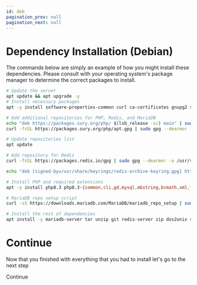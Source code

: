 ```yaml
---
id: deb
pagination_prev: null
pagination_next: null
---
```



# Dependency Installation (Debian)
The commands below are simply an example of how you might install these dependencies. Please consult with your operating system's package manager to determine the correct packages to install.

```bash
# Update the server
apt update && apt upgrade -y
# Install necessary packages
apt -y install software-properties-common curl ca-certificates gnupg2 sudo lsb-release

# Add additional repositories for PHP, Redis, and MariaDB
echo "deb https://packages.sury.org/php/ $(lsb_release -sc) main" | sudo tee /etc/apt/sources.list.d/sury-php.list
curl -fsSL https://packages.sury.org/php/apt.gpg | sudo gpg --dearmor -o /etc/apt/trusted.gpg.d/sury-keyring.gpg

# Update repositories list
apt update

# Add repository for Redis
curl -fsSL https://packages.redis.io/gpg | sudo gpg --dearmor -o /usr/share/keyrings/redis-archive-keyring.gpg

echo "deb [signed-by=/usr/share/keyrings/redis-archive-keyring.gpg] https://packages.redis.io/deb $(lsb_release -cs) main" | sudo tee /etc/apt/sources.list.d/redis.list

# Install PHP and required extensions
apt -y install php8.3 php8.3-{common,cli,gd,mysql,mbstring,bcmath,xml,fpm,curl,zip,ssh2,sqlite3}

# MariaDB repo setup script
curl -sS https://downloads.mariadb.com/MariaDB/mariadb_repo_setup | sudo bash

# Install the rest of dependencies
apt install -y mariadb-server tar unzip git redis-server zip dos2unix sudo
```

# Continue 
Now that you finished with everything that you had to install let's go to the next step 

<Link
    className="button button--primary text-base"
    to="/docs/MythicalFramework/user/install#installing-composer"
>Continue</Link>